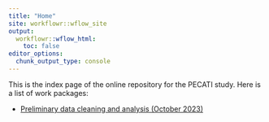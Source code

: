 ```yaml
---
title: "Home"
site: workflowr::wflow_site
output:
  workflowr::wflow_html:
    toc: false
editor_options:
  chunk_output_type: console
---
```


This is the index page of the online repository for the PECATI study. Here is a list of work packages:

 - [Preliminary data cleaning and analysis (October 2023)](WP1_Preliminary-analysis_2023-10-24.html)
